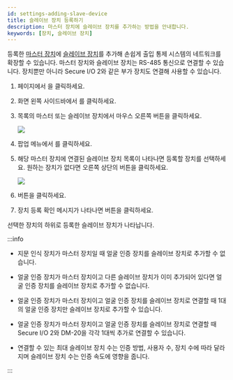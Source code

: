 ```yaml
---
id: settings-adding-slave-device
title: 슬레이브 장치 등록하기
description: 마스터 장치에 슬레이브 장치를 추가하는 방법을 안내합니다.
keywords: [장치, 슬레이브 장치]
---
```


등록한 [마스터 장치](../../reference/glossary#master_device)에 [슬레이브 장치](../../reference/glossary#slave_device)를 추가해 손쉽게 출입 통제 시스템의 네트워크를 확장할 수 있습니다. 마스터 장치와 슬레이브 장치는 RS-485 통신으로 연결할 수 있습니다. 장치뿐만 아니라 Secure I/O 2와 같은 부가 장치도 연결해 사용할 수 있습니다.

1. <Cmd sid='shell.header.launcher' /> 페이지에서 <Cmd sid='shell.header.setting' />을 클릭하세요.

1. 화면 왼쪽 사이드바에서 <Cmd sid='setting.menu.device.root' />를 클릭하세요.

1. <Cmd sid='menu.device.allDeviceGroups' product='2' /> 목록의 마스터 또는 슬레이브 장치에서 마우스 오른쪽 버튼을 클릭하세요.

    <Image src='/img/biostarx-setting-device-adding-slave-device.png' />

1. 팝업 메뉴에서 <Cmd sid='device.menu.searchSlaveDevice' product='2' />를 클릭하세요.

1. 해당 마스터 장치에 연결된 슬레이브 장치 목록이 나타나면 등록할 장치를 선택하세요. 원하는 장치가 없다면 오른쪽 상단의 <Cmd sid='button.search' product='2' /> 버튼을 클릭하세요.

    <Image src='/img/biostarx-setting-device-adding-slave-list.png' />

1. <Cmd sid='button.add' product='2' /> 버튼을 클릭하세요.

1. 장치 등록 확인 메시지가 나타나면 <Cmd sid='button.apply' product='2' /> 버튼을 클릭하세요.

선택한 장치의 하위로 등록한 슬레이브 장치가 나타납니다.


:::info

* 지문 인식 장치가 마스터 장치일 때 얼굴 인증 장치를 슬레이브 장치로 추가할 수 없습니다.

* 얼굴 인증 장치가 마스터 장치이고 다른 슬레이브 장치가 이미 추가되어 있다면 얼굴 인증 장치를 슬레이브 장치로 추가할 수 없습니다.

* 얼굴 인증 장치가 마스터 장치이고 얼굴 인증 장치를 슬레이브 장치로 연결할 때 1대의 얼굴 인증 장치만 슬레이브 장치로 추가할 수 있습니다.

* 얼굴 인증 장치가 마스터 장치이고 얼굴 인증 장치를 슬레이브 장치로 연결할 때 Secure I/O 2와 DM-20을 각각 1대씩 추가로 연결할 수 있습니다.

* 연결할 수 있는 최대 슬레이브 장치 수는 인증 방법, 사용자 수, 장치 수에 따라 달라지며 슬레이브 장치 수는 인증 속도에 영향을 줍니다.

:::